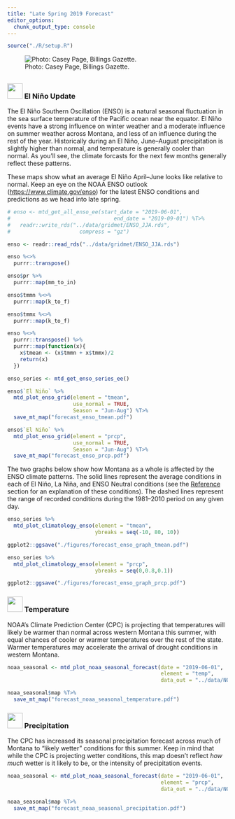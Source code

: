 ```yaml
---
title: "Late Spring 2019 Forecast"
editor_options: 
  chunk_output_type: console
---
```


```r
source("./R/setup.R")
```

![Photo: Casey Page, Billings Gazette.](./img/Cold_Cows.jpg)

## {- .tabset .tabset-fade .tabset-pills}

### <img src="icons/enso.svg" width="35px"/> El Niño Update {-}

The El Niño Southern Oscillation (ENSO) is a natural seasonal fluctuation in the sea surface temperature of the Pacific ocean near the equator. El Niño events have a strong influence on winter weather and a moderate influence on summer weather across Montana, and less of an influence during the rest of the year. Historically during an El Niño, June--August precipitation is slightly higher than normal, and temperature is generally cooler than normal. As you'll see, the climate forcasts for the next few months generally reflect these patterns.

These maps show what an average El Niño April--June looks like relative to normal. Keep an eye on the NOAA ENSO outlook ([https://www.climate.gov/enso](https://www.climate.gov/enso)) for the latest ENSO conditions and predictions as we head into late spring.

```r
# enso <- mtd_get_all_enso_ee(start_date = "2019-06-01",
#                                 end_date = "2019-09-01") %T>%
#   readr::write_rds("../data/gridmet/ENSO_JJA.rds",
#                      compress = "gz")

enso <- readr::read_rds("../data/gridmet/ENSO_JJA.rds")

enso %<>%
  purrr::transpose()

enso$pr %>%
  purrr::map(mm_to_in)

enso$tmmn %<>%
  purrr::map(k_to_f)

enso$tmmx %<>%
  purrr::map(k_to_f)

enso %<>%
  purrr::transpose() %>%
  purrr::map(function(x){
    x$tmean <- (x$tmmn + x$tmmx)/2
    return(x)
  })

enso_series <- mtd_get_enso_series_ee()

```

```r

enso$`El Niño` %>%
  mtd_plot_enso_grid(element = "tmean",
                     use_normal = TRUE,
                     Season = "Jun-Aug") %T>%
  save_mt_map("forecast_enso_tmean.pdf")

enso$`El Niño` %>%
  mtd_plot_enso_grid(element = "prcp",
                     use_normal = TRUE,
                     Season = "Jun-Aug") %T>%
  save_mt_map("forecast_enso_prcp.pdf")

```

The two graphs below show how Montana as a whole is affected by the ENSO climate patterns. The solid lines represent the average conditions in each of El Niño, La Niña, and ENSO Neutral conditions (see the [Reference](./reference.html) section for an explanation of these conditions). The dashed lines represent the range of recorded conditions during the 1981--2010 period on any given day.

```r

enso_series %>%
  mtd_plot_climatology_enso(element = "tmean",
                            ybreaks = seq(-10, 80, 10))

ggplot2::ggsave("./figures/forecast_enso_graph_tmean.pdf")

enso_series %>%
  mtd_plot_climatology_enso(element = "prcp",
                            ybreaks = seq(0,0.8,0.1))

ggplot2::ggsave("./figures/forecast_enso_graph_prcp.pdf")


```


### <img src="icons/temperature.svg" width="35px"/> Temperature {-}
NOAA's Climate Prediction Center (CPC) is projecting that temperatures will likely be warmer than normal across western Montana this summer, with equal chances of cooler or warmer temperatures over the rest of the state. Warmer temperatures may accelerate the arrival of drought conditions in western Montana.

```r

noaa_seasonal <- mtd_plot_noaa_seasonal_forecast(date = "2019-06-01",
                                                 element = "temp",
                                                 data_out = "../data/NOAA_seasonal")

noaa_seasonal$map %T>%
  save_mt_map("forecast_noaa_seasonal_temperature.pdf")
```

### <img src="icons/precipitation.svg" width="35px"/> Precipitation {-}

The CPC has increased its seasonal precipitation forecast across much of Montana to "likely wetter" conditions for this summer. Keep in mind that while the CPC is projecting wetter conditions, this map doesn't reflect *how much* wetter is it likely to be, or the intensity of precipitation events.

```r

noaa_seasonal <- mtd_plot_noaa_seasonal_forecast(date = "2019-06-01",
                                                 element = "prcp",
                                                 data_out = "../data/NOAA_seasonal")

noaa_seasonal$map %T>%
  save_mt_map("forecast_noaa_seasonal_precipitation.pdf")

```

<!-- ### <img src="icons/drought.svg" width="35px"/> Drought {-} -->
<!-- The three month drought outlook suggests that drought will persist through August in Daniels, Sheridan, and Roosevelt counties. Due to late may rainfall these counties were recently downgraded to “abnormally dry.” Drought development is not predicted for the remainder of the state; however, drought development may still be possible given the uncertain seasonal forecast (above) for eastern portions of the state and warmer and drier than normal forecast for western portions of the state. For example, portions of Valley, Phillips, and Blaine counties have been designated as abnormally dry due to lack of rainfall in the past month and drying soil conditions. -->

<!-- ```{r future-seasonal-drought, fig.retina = 2, fig.align = "center", out.width = '100%', collapse=TRUE, results='hold', message=FALSE, warning=FALSE, cache=TRUE} -->

<!-- future_seasonal_drought <- mtd_plot_noaa_drought_outlook(date = "2019-06-01", -->
<!--                                                          data_out = "../data/NOAA_droughtlook") -->

<!-- future_seasonal_drought$map -->

<!-- ``` -->

